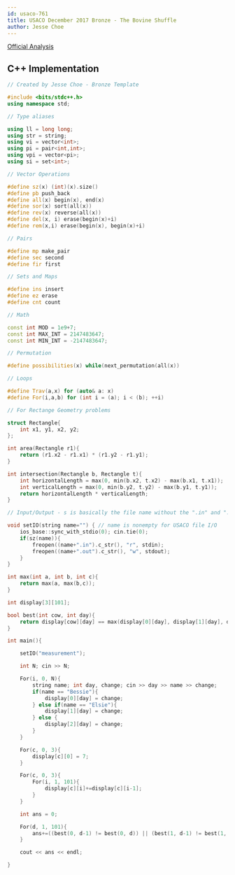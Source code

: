 ```yaml
---
id: usaco-761
title: USACO December 2017 Bronze - The Bovine Shuffle
author: Jesse Choe
---
```


[Official Analysis](http://www.usaco.org/current/data/sol_measurement_bronze_dec17.html)

<LanguageSection>
<CPPSection>

## C++ Implementation

```cpp
// Created by Jesse Choe - Bronze Template

#include <bits/stdc++.h>
using namespace std;

// Type aliases

using ll = long long;
using str = string; 
using vi = vector<int>;
using pi = pair<int,int>;
using vpi = vector<pi>;
using si = set<int>;

// Vector Operations

#define sz(x) (int)(x).size()
#define pb push_back
#define all(x) begin(x), end(x)
#define sor(x) sort(all(x))
#define rev(x) reverse(all(x))
#define del(x, i) erase(begin(x)+i)
#define rem(x,i) erase(begin(x), begin(x)+i)

// Pairs

#define mp make_pair
#define sec second
#define fir first

// Sets and Maps

#define ins insert
#define ez erase
#define cnt count

// Math

const int MOD = 1e9+7;
const int MAX_INT = 2147483647;
const int MIN_INT = -2147483647;

// Permutation

#define possibilities(x) while(next_permutation(all(x))

// Loops

#define Trav(a,x) for (auto& a: x)
#define For(i,a,b) for (int i = (a); i < (b); ++i)

// For Rectange Geometry problems

struct Rectangle{
	int x1, y1, x2, y2;
};

int area(Rectangle r1){
	return (r1.x2 - r1.x1) * (r1.y2 - r1.y1);
}

int intersection(Rectangle b, Rectangle t){
	int horizontalLength = max(0, min(b.x2, t.x2) - max(b.x1, t.x1)); 
	int verticalLength = max(0, min(b.y2, t.y2) - max(b.y1, t.y1));
	return horizontalLength * verticalLength; 
}

// Input/Output - s is basically the file name without the ".in" and ".out"

void setIO(string name="") { // name is nonempty for USACO file I/O
    ios_base::sync_with_stdio(0); cin.tie(0); 
    if(sz(name)){
        freopen((name+".in").c_str(), "r", stdin);
        freopen((name+".out").c_str(), "w", stdout);
    }
}

int max(int a, int b, int c){
	return max(a, max(b,c));
}

int display[3][101];

bool best(int cow, int day){
	return display[cow][day] == max(display[0][day], display[1][day], display[2][day]);
}

int main(){

	setIO("measurement"); 

	int N; cin >> N;

	For(i, 0, N){
		string name; int day, change; cin >> day >> name >> change;
		if(name == "Bessie"){
			display[0][day] = change;
		} else if(name == "Elsie"){
			display[1][day] = change;
		} else {
			display[2][day] = change;
		}
	}

	For(c, 0, 3){
		display[c][0] = 7;
	}

	For(c, 0, 3){
		For(i, 1, 101){
			display[c][i]+=display[c][i-1];
		}
	}

	int ans = 0;

	For(d, 1, 101){
		ans+=((best(0, d-1) != best(0, d)) || (best(1, d-1) != best(1, d)) || (best(2, d-1) != best(2, d)));
	}

	cout << ans << endl;

}
```

</CPPSection>
</LanguageSection>
